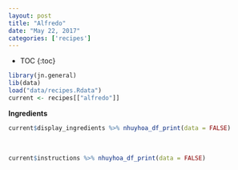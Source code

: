 ```yaml
---
layout: post
title: "Alfredo"
date: "May 22, 2017"
categories: ['recipes']
---
```


* TOC
{:toc}

```r
library(jn.general)
lib(data)
load("data/recipes.Rdata")
current <- recipes[["alfredo"]]
```

**Ingredients**
```r
current$display_ingredients %>% nhuyhoa_df_print(data = FALSE)
```

<br>

```r
current$instructions %>% nhuyhoa_df_print(data = FALSE)
```
